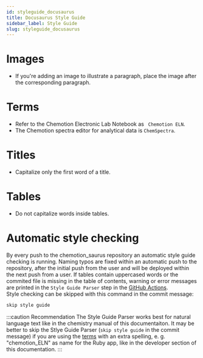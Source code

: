 ```yaml
---
id: styleguide_docusaurus
title: Docusaurus Style Guide
sidebar_label: Style Guide
slug: styleguide_docusaurus
---
```


# Images
* If you're adding an image to illustrate a paragraph, place the image after the corresponding paragraph.

# Terms
* Refer to the Chemotion Electronic Lab Notebook as ` Chemotion ELN`.
* The Chemotion spectra editor for analytical data is `ChemSpectra`.

# Titles
* Capitalize only the first word of a title.

# Tables
* Do not capitalize words inside tables.

# Automatic style checking
By every push to the chemotion_saurus repository an automatic style guide checking is running. Naming typos are fixed within an automatic push to the repository, after the initial push from the user and will be deployed within the next push from a user. If tables contain uppercased words or the commited file is missing in the table of contents, warning or error messages are printed in the `Style Guide Parser` step in the [GitHub Actions](https://github.com/ComPlat/chemotion_saurus/actions).  
Style checking can be skipped with this command in the commit message:
``` sh 
skip style guide
```
:::caution Recommendation
The Style Guide Parser works best for natural language text like in the chemistry manual of this documentaiton. It may be better to skip the Stlye Guide Parser (`skip style guide` in the commit message) if you are using the [terms](#terms) with an extra spelling, e. g. "chemotion_ELN" as name for the Ruby app, like in the developer section of this documentation. 
:::